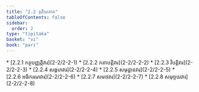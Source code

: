 ```yaml
---
title: "2.2 ទុតិយភាគ"
tableOfContents: false
sidebar:
  order: 2
type: "tipitaka"
basket: "vi"
book: "pari"
---
```



<DynamicBreadcrumb />



<TableOfContents book="pari" section="2.2">
* [2.2.1 កត្ថបញ្ញត្តិវារ](2-2/2-2-1)
* [2.2.2 កតាបត្តិវារ](2-2/2-2-2)
* [2.2.3 វិបត្តិវារ](2-2/2-2-3)
* [2.2.4 សង្គហវារ](2-2/2-2-4)
* [2.2.5 សមុដ្ឋានវារ](2-2/2-2-5)
* [2.2.6 អធិករណវារ](2-2/2-2-6)
* [2.2.7 សមថវារ](2-2/2-2-7)
* [2.2.8 សមុច្ចយវារ](2-2/2-2-8)
</TableOfContents>